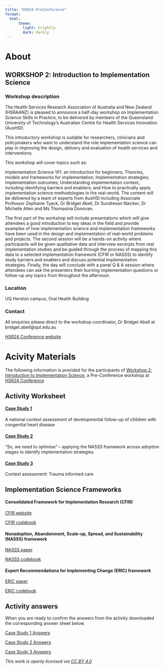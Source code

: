 ```yaml
---
title: "HSR24 PreConference"
format: 
  html:
      theme:
        light: brightly
        dark: darkly
---
```


::: {.nav-pills}
::: {.panel-tabset}

# About

## WORKSHOP 2: Introduction to Implementation Science

### Workshop description

The Health Services Research Association of Australia and New Zealand (HSRAANZ) is pleased to announce a half-day workshop on Implementation Science Skills in Practice, to be delivered by members of the Queensland University of Technology’s Australian Centre for Health Services Innovation (AusHSI).

This introductory workshop is suitable for researchers, clinicians and policymakers who want to understand the role implementation science can play in improving the design, delivery and evaluation of health services and interventions.

This workshop will cover topics such as:

Implementation Science 101: an introduction for beginners; Theories, models and frameworks for implementation; Implementation strategies; Implementation outcomes; Understanding implementation context, including identifying barriers and enablers; and How to practically apply implementation science methodologies in the real-world. The content will be delivered by a team of experts from AusHSI including Associate Professor Zephanie Tyack, Dr Bridget Abell, Dr Sundresan Naicker, Dr Michelle Allen and Ms Thomasina Donovan.

The first part of the workshop will include presentations which will give attendees a good introduction to key ideas in the field and provide examples of how implementation science and implementation frameworks have been used in the design and implementation of real-world problems and projects. The second session will be a hands-on activity where participants will be given qualitative data and interview excerpts from real implementation studies and be guided through the process of mapping this data to a selected implementation framework (CFIR or NASSS) to identify study barriers and enablers and discuss potential implementation strategies. Finally, the day will conclude with a panel Q & A session where attendees can ask the presenters their burning implementation questions or follow-up any topics from throughout the afternoon.


### Location  

UQ Herston campus, Oral Health Building


### Contact

All enquiries please direct to the workshop coordinator, Dr Bridget Abell at bridget.abell@qut.edu.au 

[HSR24 Conference website](https://eventstudio.eventsair.com/hsr-2024-conference/)




# Acivity Materials

The following information is provided for the participants of [Workshop 2: Introduction to Implementation Science](https://eventstudio.eventsair.com/hsr-2024-conference/workshops), a Pre-Conference workshop at [HSR24 Conference](https://eventstudio.eventsair.com/hsr-2024-conference/)


::: {.nav-pills}
::: {.panel-tabset}

## Activity Worksheet

#### [Case Study 1](https://github.com/Thomasina-Donovan/ImpSciWorkshop_HSR24/raw/main/assets/Case Study 1/ActivityWorksheet_CaseStudy1_Blank.docx)

A national context assessment of developmental follow-up of children with congenital heart disease


#### [Case Study 2](https://github.com/Thomasina-Donovan/ImpSciWorkshop_HSR24/raw/main/assets/Case Study 2/ActivityWorksheet_CaseStudy2_Blank.docx)

“So, we need to optimise" – applying the NASSS framework across adoption stages to identify implementation strategies 


#### [Case Study 3](https://github.com/Thomasina-Donovan/ImpSciWorkshop_HSR24/raw/main/assets/Case Study 3/ActivityWorksheet_CaseStudy3_Blank_Final.docx)

Context assessment: Trauma informed care 



## Implementation Science Frameworks

#### Consolidated Framework for Implementation Research (CFIR)
[CFIR website](https://cfirguide.org/constructs/)

[CFIR codebook](https://github.com/Thomasina-Donovan/ImpSciWorkshop_HSR24/raw/main/assets/CFIR General Codebook.pdf)


#### Nonadoption, Abandonment, Scale-up, Spread, and Sustainability (NASSS) framework
[NASSS paper](https://bmcmedicine.biomedcentral.com/articles/10.1186/s12916-019-1463-x)

[NASSS codebook](https://github.com/Thomasina-Donovan/ImpSciWorkshop_HSR24/raw/main/assets/NASSS Codebook.docx)


####  Expert Recommendations for Implementing Change (ERIC) framework
[ERIC paper](https://implementationscience.biomedcentral.com/articles/10.1186/s13012-015-0295-0)

[ERIC codebook](https://github.com/Thomasina-Donovan/ImpSciWorkshop_HSR24/raw/main/assets/ERIC-Strategy-Handout.pdf)



## Activity answers

When you are ready to confirm the answers from the activity downloaded the corresponding answer sheet below.

[Case Study 1 Answers](https://github.com/Thomasina-Donovan/ImpSciWorkshop_HSR24/raw/main/assets/Case Study 1/ActivityWorksheet_CaseStudy1_ANSWERS.docx) 
 
[Case Study 2 Answers](https://github.com/Thomasina-Donovan/ImpSciWorkshop_HSR24/raw/main/assets/Case Study 2/ActivityWorksheet_CaseStudy2_ANSWERS.docx)

[Case Study 3 Answers](https://github.com/Thomasina-Donovan/ImpSciWorkshop_HSR24/raw/main/assets/Case Study 3/ActivityWorksheet_CaseStudy3_ANSWERS_Final.docx)
 

:::
:::


:::
:::


*This work is openly licensed via [CC BY 4.0](https://creativecommons.org/licenses/by/4.0/)*